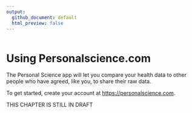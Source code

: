 ```yaml
---
output:
  github_document: default
  html_preview: false
---
```

```r
```


# Using Personalscience.com {#using_psicom}

The Personal Science app will let you compare your health data to other people who have agreed, like you, to share their raw data.

To get started, create your account at [https://personalscience.com](https://personalscience.com).

THIS CHAPTER IS STILL IN DRAFT



